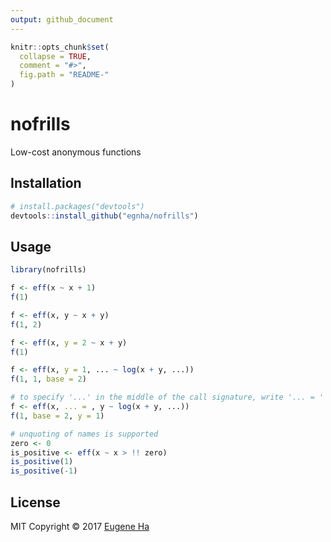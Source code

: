 ```yaml
---
output: github_document
---
```


<!-- README.md is generated from README.Rmd. Please edit that file -->

```r
knitr::opts_chunk$set(
  collapse = TRUE,
  comment = "#>",
  fig.path = "README-"
)
```

# nofrills

Low-cost anonymous functions

## Installation

```r
# install.packages("devtools")
devtools::install_github("egnha/nofrills")
```

## Usage

```r
library(nofrills)

f <- eff(x ~ x + 1)
f(1)

f <- eff(x, y ~ x + y)
f(1, 2)

f <- eff(x, y = 2 ~ x + y)
f(1)

f <- eff(x, y = 1, ... ~ log(x + y, ...))
f(1, 1, base = 2)

# to specify '...' in the middle of the call signature, write '... = '
f <- eff(x, ... = , y ~ log(x + y, ...))
f(1, base = 2, y = 1)

# unquoting of names is supported
zero <- 0
is_positive <- eff(x ~ x > !! zero)
is_positive(1)
is_positive(-1)
```

## License

MIT Copyright © 2017 [Eugene Ha](https://github.com/egnha)

